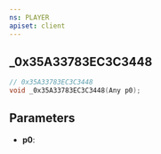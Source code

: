 ```yaml
---
ns: PLAYER
apiset: client
---
```

## _0x35A33783EC3C3448

```c
// 0x35A33783EC3C3448
void _0x35A33783EC3C3448(Any p0);
```


## Parameters
* **p0**: